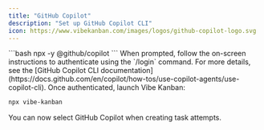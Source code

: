 ```yaml
---
title: "GitHub Copilot"
description: "Set up GitHub Copilot CLI"
icon: https://www.vibekanban.com/images/logos/github-copilot-logo.svg
---
```


<Steps>
<Step title="Run GitHub Copilot">
  ```bash
  npx -y @github/copilot
  ```
</Step>

<Step title="Follow the login instructions">
  When prompted, follow the on-screen instructions to authenticate using the `/login` command. For more details, see the [GitHub Copilot CLI documentation](https://docs.github.com/en/copilot/how-tos/use-copilot-agents/use-copilot-cli).
</Step>

<Step title="Start Vibe Kanban">
  Once authenticated, launch Vibe Kanban:

  ```bash
  npx vibe-kanban
  ```

  You can now select GitHub Copilot when creating task attempts.
</Step>
</Steps>
